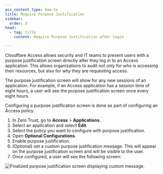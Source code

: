 ```yaml
---
pcx_content_type: how-to
title: Require Purpose Justification
sidebar:
  order: 3
head:
  - tag: title
    content: Require Purpose Justification after login

---
```


Cloudflare Access allows security and IT teams to present users with a purpose justification screen directly after they log in to an Access application. This allows organizations to audit not only for *who* is accessing their resources, but also for *why* they are requesting access.

The purpose justification screen will show for any new sessions of an application. For example, if an Access application has a session time of eight hours, a user will see the purpose justification screen once every eight hours.

Configuring a purpose justification screen is done as part of configuring an Access policy.

1. In Zero Trust, go to **Access** > **Applications**.
2. Select an application and select **Edit**.
3. Select the policy you want to configure with purpose justification.
4. Open **Optional Configurations**.
5. Enable purpose justification.
6. (Optional) set a custom purpose justification message. This will appear on the purpose justification screen and will be visible to the user.
7. Once configured, a user will see the following screen:

![Finalized purpose justification screen displaying custom message.](~/assets/images/cloudflare-one/policies/purpose-justification.png)
